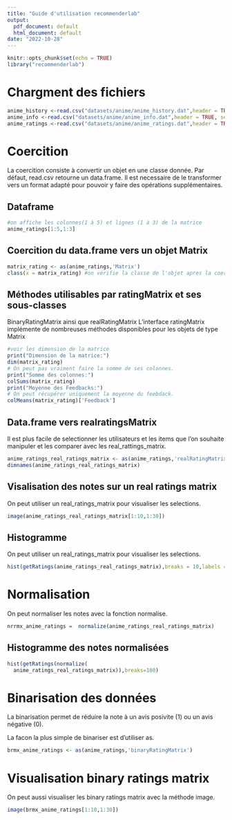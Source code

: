 ```yaml
---
title: "Guide d'utilisation recommenderlab"
output:
  pdf_document: default
  html_document: default
date: "2022-10-28"
---
```


```r
knitr::opts_chunk$set(echo = TRUE)
library("recommenderlab")
```

# Chargment des fichiers

```r
anime_history <-read.csv("datasets/anime/anime_history.dat",header = TRUE, sep = "\t")
anime_info <-read.csv("datasets/anime/anime_info.dat",header = TRUE, sep = "\t")
anime_ratings <-read.csv("datasets/anime/anime_ratings.dat",header = TRUE, sep = "\t")
```

# Coercition

La coercition consiste à convertir un objet en une classe donnée. Par défaut, read.csv retourne un data.frame. Il est necessaire de le transformer vers un format adapté pour pouvoir y faire des opérations supplémentaires.

## Dataframe

```r
#on affiche les colonnes(1 à 5) et lignes (1 à 3) de la matrice
anime_ratings[1:5,1:3]
```

## Coercition du data.frame vers un objet Matrix

```r
matrix_rating <- as(anime_ratings,'Matrix')
class(x = matrix_rating) #on vérifie la classe de l'objet apres la coercition
```

## Méthodes utilisables par ratingMatrix et ses sous-classes

BinaryRatingMatrix ainsi que realRatingMatrix L'interface ratingMatrix implémente de nombreuses méthodes disponibles pour les objets de type Matrix

```r
#voir les dimension de la matrice
print("Dimension de la matrice:")
dim(matrix_rating)
# On peut pas vraiment faire la somme de ses colonnes. 
print("Somme des colonnes:")
colSums(matrix_rating)
print("Moyenne des Feedbacks:")
# On peut récupérer uniquement la moyenne du feebdack.
colMeans(matrix_rating)['Feedback']
```

## Data.frame vers realratingsMatrix

Il est plus facile de selectionner les utilisateurs et les items que l'on souhaite manipuler et les comparer avec les real_rattings_matrix.

```r
anime_ratings_real_ratings_matrix <- as(anime_ratings,'realRatingMatrix')
dimnames(anime_ratings_real_ratings_matrix)

```

## Visalisation des notes sur un real ratings matrix

On peut utiliser un real_ratings_matrix pour visualiser les selections.

```r
image(anime_ratings_real_ratings_matrix[1:10,1:30])
```

## Histogramme

On peut utiliser un real_ratings_matrix pour visualiser les selections.

```r
hist(getRatings(anime_ratings_real_ratings_matrix),breaks = 10,labels = TRUE)
```

# Normalisation

On peut normaliser les notes avec la fonction normalise.

```r
nrrmx_anime_ratings =  normalize(anime_ratings_real_ratings_matrix)
```

## Histogramme des notes normalisées

```r
hist(getRatings(normalize(
  anime_ratings_real_ratings_matrix)),breaks=100)
```

# Binarisation des données

La binarisation permet de réduire la note à un avis posivite (1) ou un avis négative (0).

La facon la plus simple de binariser est d'utiliser as. \

```r
brmx_anime_ratings <- as(anime_ratings,'binaryRatingMatrix')
```

# Visualisation binary ratings matrix

On peut aussi visualiser les binary ratings matrix avec la méthode image.

```r
image(brmx_anime_ratings[1:10,1:30])
```
